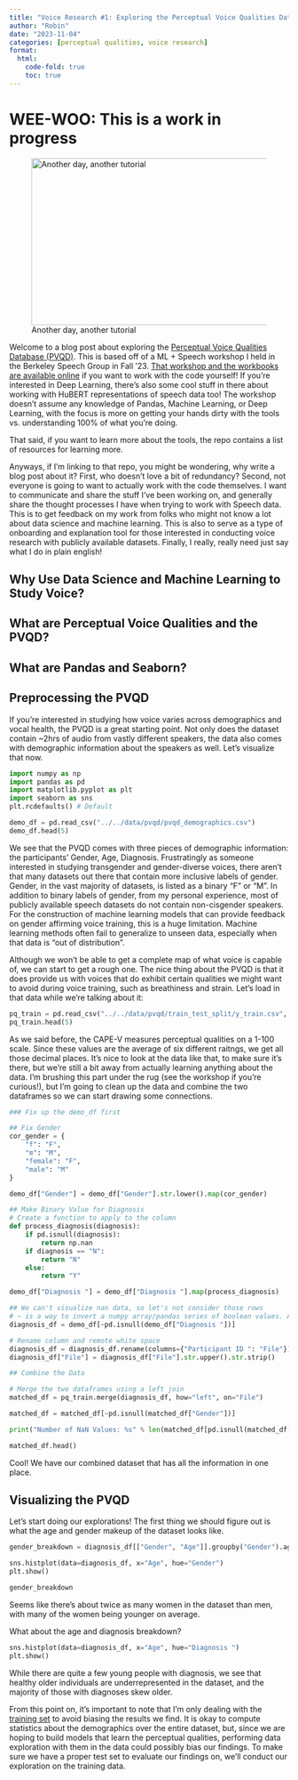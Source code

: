 ```yaml
---
title: "Voice Research #1: Exploring the Perceptual Voice Qualities Database with Pandas and Seaborn"
author: "Robin"
date: "2023-11-04"
categories: [perceptual qualities, voice research]
format:
  html:
    code-fold: true
    toc: true
---
```


# WEE-WOO: This is a work in progress

![Another day, another tutorial](thumbnail.webp){width=800 height=300 fig-align="center"}

Welcome to a blog post about exploring the <span class="no-underline">[Perceptual Voice Qualities Database (PVQD)](https://voicefoundation.org/health-science/videos-education/pvqd/)</span>. This is based off of a ML + Speech workshop I held in the Berkeley Speech Group in Fall '23. <span class="no-underline">[That workshop and the workbooks are available online](https://github.com/Berkeley-Speech-Group/audio_ml_workshop_2023)</span> if you want to work with the code yourself! If you're interested in Deep Learning, there's also some cool stuff in there about working with HuBERT representations of speech data too! The workshop doesn't assume any knowledge of Pandas, Machine Learning, or Deep Learning, with the focus is more on getting your hands dirty with the tools vs. understanding 100% of what you're doing. 

That said, if you want to learn more about the tools, the repo contains a list of resources for learning more. 

Anyways, if I'm linking to that repo, you might be wondering, why write a blog post about it? First, who doesn't love a bit of redundancy? Second, not everyone is going to want to actually work with the code themselves. I want to communicate and share the stuff I've been working on, and generally share the thought processes I have when trying to work with Speech data. This is to get feedback on my work from folks who might not know a lot about data science and machine learning. This is also to serve as a type of onboarding and explanation tool for those interested in conducting voice research with publicly available datasets. Finally, I really, really need just say what I do in plain english!

## Why Use Data Science and Machine Learning to Study Voice?

## What are Perceptual Voice Qualities and the PVQD?

## What are Pandas and Seaborn?

## Preprocessing the PVQD

If you're interested in studying how voice varies across demographics and vocal health, the PVQD is a great starting point. Not only does the dataset contain ~2hrs of audio from vastly different speakers, the data also comes with demographic information about the speakers as well. Let's visualize that now.

```python
import numpy as np
import pandas as pd
import matplotlib.pyplot as plt 
import seaborn as sns
plt.rcdefaults() # Default

demo_df = pd.read_csv("../../data/pvqd/pvqd_demographics.csv")
demo_df.head(5)
```

We see that the PVQD comes with three pieces of demographic information: the participants' Gender, Age, Diagnosis. Frustratingly as someone interested in studying transgender and gender-diverse voices, there aren't that many datasets out there that contain more inclusive labels of gender. Gender, in the vast majority of datasets, is listed as a binary "F" or "M". In addition to binary labels of gender, from my personal experience, most of publicly available speech datasets do not contain non-cisgender speakers. For the construction of machine learning models that can provide feedback on gender affirming voice training, this is a huge limitation. Machine learning methods often fail to generalize to unseen data, especially when that data is "out of distribution". 

Although we won't be able to get a complete map of what voice is capable of, we can start to get a rough one. The nice thing about the PVQD is that it does provide us with voices that do exhibit certain qualities we might want to avoid during voice training, such as breathiness and strain. Let's load in that data while we're talking about it:

```python

pq_train = pd.read_csv("../../data/pvqd/train_test_split/y_train.csv", index_col=0)
pq_train.head(5)

```

As we said before, the CAPE-V measures perceptual qualities on a 1-100 scale. Since these values are the average of six different raitngs, we get all those decimal places. It's nice to look at the data like that, to make sure it's there, but we're still a bit away from actually learning anything about the data. I'm brushing this part under the rug (see the workshop if you're curious!), but I'm going to clean up the data and combine the two dataframes so we can start drawing some connections. 

```python
### Fix up the demo_df first

## Fix Gender
cor_gender = {
    "f": "F",
    "m": "M",
    "female": "F",
    "male": "M"
}

demo_df["Gender"] = demo_df["Gender"].str.lower().map(cor_gender)

## Make Binary Value for Diagnosis
# Create a function to apply to the column
def process_diagnosis(diagnosis):
    if pd.isnull(diagnosis):
        return np.nan
    if diagnosis == "N":
        return "N"
    else:
        return "Y"

demo_df["Diagnosis "] = demo_df["Diagnosis "].map(process_diagnosis)

## We can't visualize nan data, so let's not consider those rows
# ~ is a way to invert a numpy array/pandas series of boolean values. A handy trick
diagnosis_df = demo_df[~pd.isnull(demo_df["Diagnosis "])]

# Rename column and remote white space
diagnosis_df = diagnosis_df.rename(columns={"Participant ID ": "File"})
diagnosis_df["File"] = diagnosis_df["File"].str.upper().str.strip()

## Combine the Data

# Merge the two dataframes using a left join
matched_df = pq_train.merge(diagnosis_df, how="left", on="File")

matched_df = matched_df[~pd.isnull(matched_df["Gender"])]

print("Number of NaN Values: %s" % len(matched_df[pd.isnull(matched_df["Gender"])]))

matched_df.head()
```

Cool! We have our combined dataset that has all the information in one place. 

## Visualizing the PVQD

Let's start doing our explorations! The first thing we should figure out is what the age and gender makeup of the dataset looks like. 

```python
gender_breakdown = diagnosis_df[["Gender", "Age"]].groupby("Gender").agg(["mean", "count"]).reset_index()

sns.histplot(data=diagnosis_df, x="Age", hue="Gender")
plt.show()

gender_breakdown
```

Seems like there's about twice as many women in the dataset than men, with many of the women being younger on average. 

What about the age and diagnosis breakdown?

```python
sns.histplot(data=diagnosis_df, x="Age", hue="Diagnosis ")
plt.show()
```

While there are quite a few young people with diagnosis, we see that healthy older individuals are underrepresented in the dataset, and the majority of those with diagnoses skew older. 

From this point on, it's important to note that I'm only dealing with the [training set](https://machinelearningmastery.com/train-test-split-for-evaluating-machine-learning-algorithms/) to avoid biasing the results we find. It is okay to compute statistics about the demographics over the entire dataset, but, since we are hoping to build models that learn the perceptual qualities, performing data exploration with them in the data could possibly bias our findings. To make sure we have a proper test set to evaluate our findings on, we'll conduct our exploration on the training data. 
